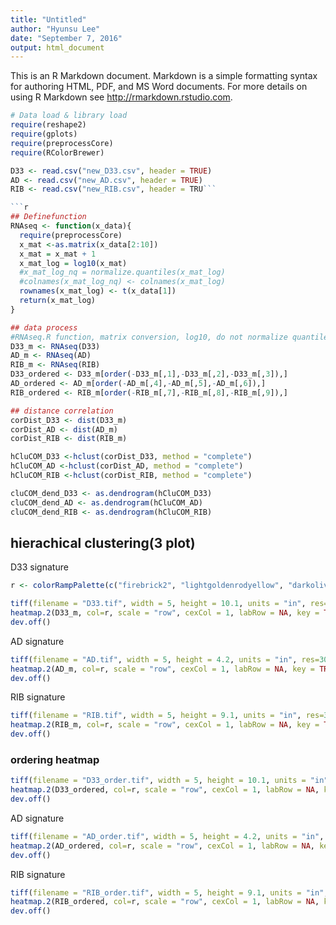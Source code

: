 ```yaml
---
title: "Untitled"
author: "Hyunsu Lee"
date: "September 7, 2016"
output: html_document
---
```


This is an R Markdown document. Markdown is a simple formatting syntax for authoring HTML, PDF, and MS Word documents. For more details on using R Markdown see <http://rmarkdown.rstudio.com>.
```r
# Data load & library load
require(reshape2)
require(gplots)
require(preprocessCore)
require(RColorBrewer)

D33 <- read.csv("new_D33.csv", header = TRUE)
AD <- read.csv("new_AD.csv", header = TRUE)
RIB <- read.csv("new_RIB.csv", header = TRU```

```r
## Definefunction 
RNAseq <- function(x_data){
  require(preprocessCore)
  x_mat <-as.matrix(x_data[2:10])
  x_mat = x_mat + 1
  x_mat_log = log10(x_mat)
  #x_mat_log_nq = normalize.quantiles(x_mat_log)
  #colnames(x_mat_log_nq) <- colnames(x_mat_log)
  rownames(x_mat_log) <- t(x_data[1])
  return(x_mat_log)
}

```



```r
## data process
#RNAseq.R function, matrix conversion, log10, do not normalize quantile.
D33_m <- RNAseq(D33)
AD_m <- RNAseq(AD)
RIB_m <- RNAseq(RIB)
D33_ordered <- D33_m[order(-D33_m[,1],-D33_m[,2],-D33_m[,3]),]
AD_ordered <- AD_m[order(-AD_m[,4],-AD_m[,5],-AD_m[,6]),]
RIB_ordered <- RIB_m[order(-RIB_m[,7],-RIB_m[,8],-RIB_m[,9]),]
```

```r
## distance correlation
corDist_D33 <- dist(D33_m)
corDist_AD <- dist(AD_m)
corDist_RIB <- dist(RIB_m)

hCluCOM_D33 <-hclust(corDist_D33, method = "complete")
hCluCOM_AD <-hclust(corDist_AD, method = "complete")
hCluCOM_RIB <-hclust(corDist_RIB, method = "complete")

cluCOM_dend_D33 <- as.dendrogram(hCluCOM_D33)
cluCOM_dend_AD <- as.dendrogram(hCluCOM_AD)
cluCOM_dend_RIB <- as.dendrogram(hCluCOM_RIB)
```

## hierachical clustering(3 plot)
   D33 signature
```r
r <- colorRampPalette(c("firebrick2", "lightgoldenrodyellow", "darkolivegreen4"))(n = 299)

tiff(filename = "D33.tif", width = 5, height = 10.1, units = "in", res=300)
heatmap.2(D33_m, col=r, scale = "row", cexCol = 1, labRow = NA, key = TRUE, keysize = 1, trace = "none", density.info = "none", dendrogram = "none", Rowv=FALSE, Colv = FALSE)
dev.off()
```

   AD signature
```r
tiff(filename = "AD.tif", width = 5, height = 4.2, units = "in", res=300)
heatmap.2(AD_m, col=r, scale = "row", cexCol = 1, labRow = NA, key = TRUE,keysize = 1.5, trace = "none", density.info = "none", dendrogram = "none", Rowv=cluCOM_dend_AD, Colv = FALSE)
dev.off()
```

   RIB signature
```r
tiff(filename = "RIB.tif", width = 5, height = 9.1, units = "in", res=300)
heatmap.2(RIB_m, col=r, scale = "row", cexCol = 1, labRow = NA, key = TRUE, keysize = 1.5, trace = "none", density.info = "none", dendrogram = "none", Rowv=cluCOM_dend_RIB, Colv = FALSE)
dev.off()
```


### ordering heatmap
```r
tiff(filename = "D33_order.tif", width = 5, height = 10.1, units = "in", res=300)
heatmap.2(D33_ordered, col=r, scale = "row", cexCol = 1, labRow = NA, key = TRUE, keysize = 1, trace = "none", density.info = "none", dendrogram = "none", Rowv=FALSE, Colv = FALSE)
dev.off()
```

   AD signature
```r
tiff(filename = "AD_order.tif", width = 5, height = 4.2, units = "in", res=300)
heatmap.2(AD_ordered, col=r, scale = "row", cexCol = 1, labRow = NA, key = TRUE,keysize = 1.5, trace = "none", density.info = "none", dendrogram = "none", Rowv=FALSE, Colv = FALSE)
dev.off()
```

   RIB signature
```r
tiff(filename = "RIB_order.tif", width = 5, height = 9.1, units = "in", res=300)
heatmap.2(RIB_ordered, col=r, scale = "row", cexCol = 1, labRow = NA, key = TRUE, keysize = 1.5, trace = "none", density.info = "none", dendrogram = "none", Rowv=FALSE, Colv = FALSE)
dev.off()
```
